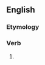 ==English==

===Etymology===
{{suffix|want|est|lang=en}}

===Verb===
{{head|en|verb form}}

# {{en-archaic second-person singular of|want|lang=en}}